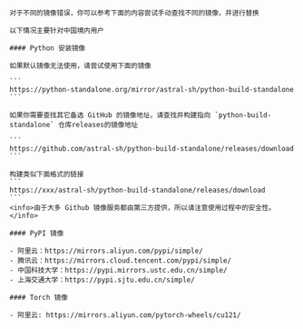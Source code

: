 
    对于不同的镜像错误，你可以参考下面的内容尝试手动查找不同的镜像，并进行替换

    以下情况主要针对中国境内用户

    #### Python 安装镜像
    
    如果默认镜像无法使用，请尝试使用下面的镜像

    ```
    https://python-standalone.org/mirror/astral-sh/python-build-standalone
    ```

    如果你需要查找其它备选 GitHub 的镜像地址，请查找并构建指向 `python-build-standalone` 仓库releases的镜像地址

    ```
    https://github.com/astral-sh/python-build-standalone/releases/download
    ```
    
    构建类似下面格式的链接
    ```
    https://xxx/astral-sh/python-build-standalone/releases/download
    ```
    <info>由于大多 Github 镜像服务都由第三方提供，所以请注意使用过程中的安全性。</info>

    #### PyPI 镜像

    - 阿里云：https://mirrors.aliyun.com/pypi/simple/
    - 腾讯云：https://mirrors.cloud.tencent.com/pypi/simple/
    - 中国科技大学：https://pypi.mirrors.ustc.edu.cn/simple/
    - 上海交通大学：https://pypi.sjtu.edu.cn/simple/

    #### Torch 镜像
    
    - 阿里云: https://mirrors.aliyun.com/pytorch-wheels/cu121/